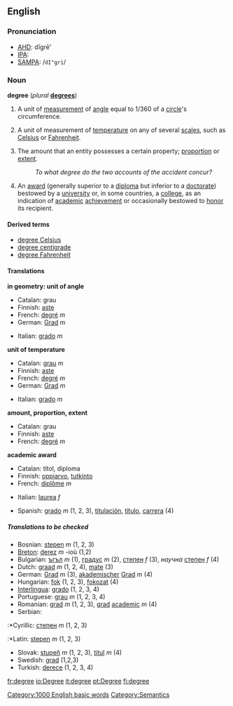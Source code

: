 ==English==

{{rank|happiness|religion|dress|916|degree|spoken|stop|moral}}

===Pronunciation===
*[[AHD]]: dĭgrē'
*[[IPA]]: {{unicode|/dɪ'gri/}}
*[[SAMPA]]: /<tt>dI"gri</tt>/

===Noun===
'''degree'''  (''plural'' '''[[degrees]]''')
#{{geometry}} A unit of [[measurement]] of [[angle]] equal to 1/360 of a [[circle]]'s circumference.
#{{physics}} A unit of measurement of [[temperature]] on any of several [[scales]], such as [[Celsius]] or [[Fahrenheit]].<!--this info belongs at "kelvin", not here: (Note that the [[kelvin]] is a temperature unit without a degree symbol.)-->
#The amount that an entity possesses a certain property; [[proportion]] or [[extent]].
#:''To what degree do the two accounts of the accident concur?''
#An [[award]] (generally superior to a [[diploma]] but inferior to a [[doctorate]]) bestowed by a [[university]] or, in some countries, a [[college]], as an indication of [[academic]] [[achievement]] or occasionally bestowed to [[honor]] its recipient.<!-- Could be used (if not correctly) to describe any [[undergraduate]] or [[postgraduate]] training.-->

====Derived terms====
*[[degree Celsius]]
*[[degree centigrade]]
*[[degree Fahrenheit]]

====Translations====

'''in geometry: unit of angle'''
{{top}}
*Catalan: grau
*Finnish: [[aste#Finnish|aste]]
*French: [[degré]] ''m''
*German: [[Grad]] ''m''
{{mid}}
*Italian: [[grado]] ''m''
{{bottom}}

'''unit of temperature'''
{{top}}
*Catalan: [[grau]] ''m''
*Finnish: [[aste#Finnish|aste]]
*French: [[degré]] ''m''
*German: [[Grad]] ''m''
{{mid}}
*Italian: [[grado]] ''m''
{{bottom}}

'''amount, proportion, extent'''
{{top}}
*Catalan: grau
*Finnish: [[aste#Finnish|aste]]
*French: [[degré]] ''m''
{{mid}}
{{bottom}}

'''academic award'''
{{top}}
*Catalan: títol, diploma
*Finnish: [[oppiarvo]], [[tutkinto]]
*French: [[diplôme]] ''m''
{{mid}}
*Italian: [[laurea]] ''f''
{{bottom}}
*Spanish: [[grado#Spanish|grado]] ''m'' (1, 2, 3), [[titulación]], [[título]], [[carrera]] (4) 
=====Translations to be checked=====
<!--Remove this section once all of the translations below have been moved into the tables above.-->
{{checktrans}}

*Bosnian: [[stepen]] ''m'' (1, 2, 3)
*[[Breton]]: [[derez]] ''m'' -ioù (1,2)
*Bulgarian: [[ъгъл]] ''m'' (1), [[градус]] ''m'' (2), [[степен]] ''f'' (3), ''научна'' [[степен]] ''f'' (4)
*Dutch: [[graad]] ''m'' (1, 2, 4), [[mate]] (3)
*German: [[Grad]] ''m'' (3), [[akademischer]] [[Grad]] ''m'' (4)
*Hungarian: [[fok]] (1, 2, 3), [[fokozat]] (4)
*[[Interlingua]]: [[grado#Interlingua|grado]] (1, 2, 3, 4)
*Portuguese: [[grau]] ''m'' (1, 2, 3, 4)
*Romanian: [[grad#Romanian|grad]] ''m'' (1, 2, 3), [[grad#Romanian|grad]] [[academic#Romanian|academic]] ''m'' (4)
*Serbian:
:*Cyrillic: [[степен]] ''m'' (1, 2, 3)
:*Latin: [[stepen]] ''m'' (1, 2, 3)
*Slovak: [[stupeň]] ''m'' (1, 2, 3), [[titul]] ''m'' (4)
*Swedish: [[grad#Swedish|grad]] (1,2,3)
*Turkish: [[derece]] (1, 2, 3, 4)

[[Category:1000 English basic words]]
[[Category:Semantics]]

[[fr:degree]]
[[io:Degree]]
[[it:degree]]
[[pt:Degree]]
[[fi:degree]]